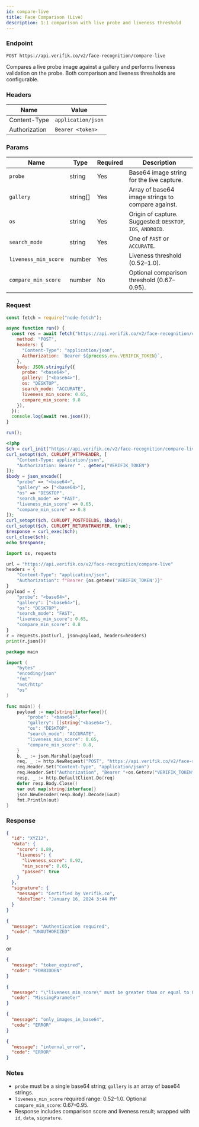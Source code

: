 ```yaml
---
id: compare-live
title: Face Comparison (Live)
description: 1:1 comparison with live probe and liveness threshold
---
```



### Endpoint

```
POST https://api.verifik.co/v2/face-recognition/compare-live
```

Compares a live probe image against a gallery and performs liveness validation on the probe. Both comparison and liveness thresholds are configurable.

### Headers

| Name | Value |
| --- | --- |
| Content-Type | `application/json` |
| Authorization | `Bearer <token>` |

### Params

| Name | Type | Required | Description |
| --- | --- | --- | --- |
| `probe` | string | Yes | Base64 image string for the live capture. |
| `gallery` | string[] | Yes | Array of base64 image strings to compare against. |
| `os` | string | Yes | Origin of capture. Suggested: `DESKTOP`, `IOS`, `ANDROID`. |
| `search_mode` | string | Yes | One of `FAST` or `ACCURATE`. |
| `liveness_min_score` | number | Yes | Liveness threshold (0.52–1.0). |
| `compare_min_score` | number | No | Optional comparison threshold (0.67–0.95). |

### Request

<Tabs>
  <TabItem value="node" label="Node.js">

```javascript
const fetch = require("node-fetch");

async function run() {
  const res = await fetch("https://api.verifik.co/v2/face-recognition/compare-live", {
    method: "POST",
    headers: {
      "Content-Type": "application/json",
      Authorization: `Bearer ${process.env.VERIFIK_TOKEN}`,
    },
    body: JSON.stringify({
      probe: "<base64>",
      gallery: ["<base64>"],
      os: "DESKTOP",
      search_mode: "ACCURATE",
      liveness_min_score: 0.65,
      compare_min_score: 0.8
    }),
  });
  console.log(await res.json());
}

run();
```

  </TabItem>
  <TabItem value="php" label="PHP">

```php
<?php
$ch = curl_init("https://api.verifik.co/v2/face-recognition/compare-live");
curl_setopt($ch, CURLOPT_HTTPHEADER, [
    "Content-Type: application/json",
    "Authorization: Bearer " . getenv("VERIFIK_TOKEN")
]);
$body = json_encode([
    "probe" => "<base64>",
    "gallery" => ["<base64>"],
    "os" => "DESKTOP",
    "search_mode" => "FAST",
    "liveness_min_score" => 0.65,
    "compare_min_score" => 0.8
]);
curl_setopt($ch, CURLOPT_POSTFIELDS, $body);
curl_setopt($ch, CURLOPT_RETURNTRANSFER, true);
$response = curl_exec($ch);
curl_close($ch);
echo $response;
```

  </TabItem>
  <TabItem value="python" label="Python">

```python
import os, requests

url = "https://api.verifik.co/v2/face-recognition/compare-live"
headers = {
    "Content-Type": "application/json",
    "Authorization": f"Bearer {os.getenv('VERIFIK_TOKEN')}"
}
payload = {
    "probe": "<base64>",
    "gallery": ["<base64>"],
    "os": "DESKTOP",
    "search_mode": "FAST",
    "liveness_min_score": 0.65,
    "compare_min_score": 0.8
}
r = requests.post(url, json=payload, headers=headers)
print(r.json())
```

  </TabItem>
  <TabItem value="go" label="Go">

```go
package main

import (
    "bytes"
    "encoding/json"
    "fmt"
    "net/http"
    "os"
)

func main() {
    payload := map[string]interface{}{
        "probe": "<base64>",
        "gallery": []string{"<base64>"},
        "os": "DESKTOP",
        "search_mode": "ACCURATE",
        "liveness_min_score": 0.65,
        "compare_min_score": 0.8,
    }
    b, _ := json.Marshal(payload)
    req, _ := http.NewRequest("POST", "https://api.verifik.co/v2/face-recognition/compare-live", bytes.NewBuffer(b))
    req.Header.Set("Content-Type", "application/json")
    req.Header.Set("Authorization", "Bearer "+os.Getenv("VERIFIK_TOKEN"))
    resp, _ := http.DefaultClient.Do(req)
    defer resp.Body.Close()
    var out map[string]interface{}
    json.NewDecoder(resp.Body).Decode(&out)
    fmt.Println(out)
}
```

  </TabItem>
</Tabs>

### Response

<Tabs>
  <TabItem value="200" label="200">

```json
{
  "id": "XYZ12",
  "data": {
    "score": 0.89,
    "liveness": {
      "liveness_score": 0.92,
      "min_score": 0.65,
      "passed": true
    }
  },
  "signature": {
    "message": "Certified by Verifik.co",
    "dateTime": "January 16, 2024 3:44 PM"
  }
}
```

  </TabItem>
  <TabItem value="401-403" label="401/403">

```json
{
  "message": "Authentication required",
  "code": "UNAUTHORIZED"
}
```

or

```json
{
  "message": "token_expired",
  "code": "FORBIDDEN"
}
```

  </TabItem>
  <TabItem value="409" label="409">

```json
{
  "message": "\"liveness_min_score\" must be greater than or equal to 0.52",
  "code": "MissingParameter"
}
```

  </TabItem>
  <TabItem value="412" label="412">

```json
{
  "message": "only_images_in_base64",
  "code": "ERROR"
}
```

  </TabItem>
  <TabItem value="500" label="500">

```json
{
  "message": "internal_error",
  "code": "ERROR"
}
```

  </TabItem>
</Tabs>

### Notes

- `probe` must be a single base64 string; `gallery` is an array of base64 strings.
- `liveness_min_score` required range: 0.52–1.0. Optional `compare_min_score`: 0.67–0.95.
- Response includes comparison score and liveness result; wrapped with `id`, `data`, `signature`.

